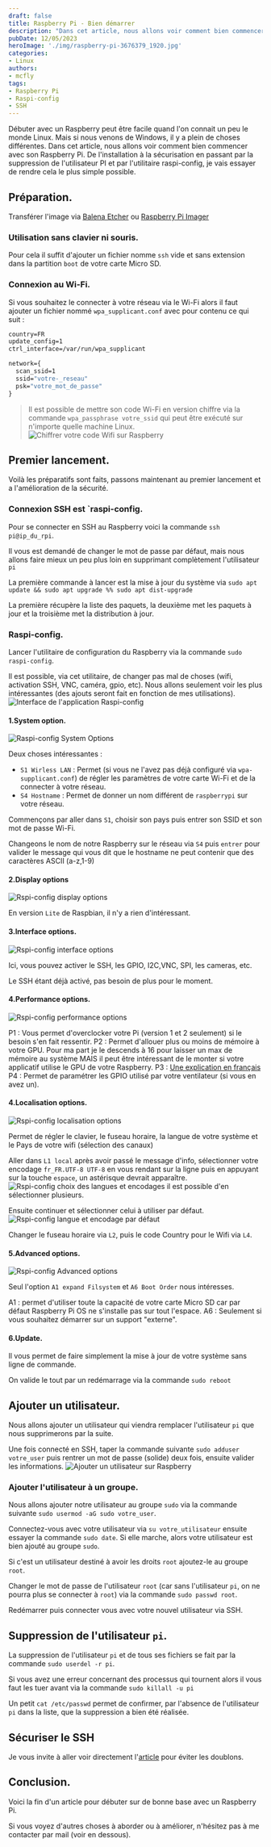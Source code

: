 ```yaml
---
draft: false
title: Raspberry Pi - Bien démarrer
description: "Dans cet article, nous allons voir comment bien commencer avec son Raspberry Pi, de l'installation à la sécurisation en passant par la suppression de l'utilisateur PI et par l'utilitaire raspi-config."
pubDate: 12/05/2023
heroImage: './img/raspberry-pi-3676379_1920.jpg'
categories: 
- Linux
authors: 
- mcfly
tags:
- Raspberry Pi
- Raspi-config
- SSH
---
```


Débuter avec un  Raspberry peut être facile quand l'on connait un peu le monde Linux. Mais si nous venons de Windows, il y a plein de choses différentes.
Dans cet article, nous allons voir comment bien commencer avec son Raspberry Pi. De l'installation à la sécurisation en passant par la suppression de l'utilisateur PI et par l'utilitaire raspi-config, je vais essayer de rendre cela le plus simple possible.

## Préparation.

Transférer l'image via [Balena Etcher](https://www.balena.io/etcher/) ou [Raspberry Pi Imager](/blog/raspberry_pi_installer_os)

### Utilisation sans clavier ni souris. 

Pour cela il suffit d'ajouter un fichier nomme `ssh` vide et sans extension dans la partition `boot` de votre carte Micro SD.

### Connexion au Wi-Fi.
Si vous souhaitez le connecter à votre réseau via le Wi-Fi alors il faut ajouter un fichier nommé `wpa_supplicant.conf` avec pour contenu ce qui suit :

```cmd
country=FR
update_config=1
ctrl_interface=/var/run/wpa_supplicant

network={
  scan_ssid=1
  ssid="votre-_reseau"
  psk="votre_mot_de_passe"
}
```

>Il est possible de mettre son code Wi-Fi en version chiffre via la commande `wpa_passphrase votre_ssid` qui peut être exécuté sur n'importe quelle machine Linux.
![Chiffrer votre code Wifi sur Raspberry](./img/chiffrer_code_wifi_raspberry.png)


## Premier lancement.

Voilà les préparatifs sont faits, passons maintenant au premier lancement et a l'amélioration de la sécurité.

### Connexion SSH est `raspi-config.

Pour se connecter en SSH au Raspberry voici la commande `ssh pi@ip_du_rpi`.

Il vous est demandé de changer le mot de passe par défaut, mais nous allons faire mieux un peu plus loin en supprimant complètement l'utilisateur `pi`

La première commande à lancer est la mise à jour du système via `sudo apt update && sudo apt upgrade %% sudo apt dist-upgrade`

La première récupère la liste des paquets, la deuxième met les paquets à jour et la troisième met la distribution à jour.

### Raspi-config.

Lancer l'utilitaire de configuration du Raspberry via la commande `sudo raspi-config`.

Il est possible, via cet utilitaire, de changer pas mal de choses (wifi, activation SSH, VNC, caméra, gpio, etc). Nous allons seulement voir les plus intéressantes (des ajouts seront fait en fonction de mes utilisations).
![Interface de l'application Raspi-config](./img/raspi_config_interface.png)

#### 1.System option.

![Raspi-config System Options](./img/raspi_config_sytem_options.png)

Deux choses intéressantes :
* `S1 Wirless LAN` : Permet (si vous ne l'avez pas déjà configuré via `wpa-supplicant.conf`) de régler les paramètres de votre carte Wi-Fi et de la connecter à votre réseau.
* `S4 Hostname` : Permet de donner un nom différent de `raspberrypi` sur votre réseau.

Commençons par aller dans `S1`, choisir son pays puis entrer son SSID et son mot de passe Wi-Fi.

Changeons le nom de notre Raspberry sur le réseau via `S4` puis `entrer` pour valider le message qui vous dit que le hostname ne peut contenir que des caractères ASCII (a-z,1-9)

#### 2.Display options
![Rspi-config display options](./img/raspi_config_display_options.png)

En version `Lite` de Raspbian, il n'y a rien d'intéressant.

#### 3.Interface options.
![Rspi-config interface options](./img/raspi_config_interface_options.png)

Ici, vous pouvez activer le SSH, les GPIO, I2C,VNC, SPI, les cameras, etc.

Le SSH étant déjà activé, pas besoin de plus pour le moment.

#### 4.Performance options.
![Rspi-config performance options](./img/raspi_config_performance_options.png)

P1 : Vous permet d'overclocker votre Pi (version 1 et 2 seulement) si le besoin s'en fait ressentir.
P2 : Permet d'allouer plus ou moins de mémoire à votre GPU. Pour ma part je le descends à 16 pour laisser un max de mémoire au système MAIS il peut être intéressant de le monter si votre applicatif utilise le GPU de votre Raspberry.
P3 : [Une explication en français](https://www.adaltas.com/fr/2021/06/03/linux-overlay-filesystem-docker/)
P4 : Permet de paramétrer les GPIO utilisé par votre ventilateur (si vous en avez un).

#### 4.Localisation options.
![Rspi-config localisation options](./img/rasi_config_localisation_options.png)

Permet de régler le clavier, le fuseau horaire, la langue de votre système et le Pays de votre wifi (sélection des canaux)

Aller dans `L1 local` après avoir passé le message d'info, sélectionner votre encodage `fr_FR.UTF-8 UTF-8` en vous rendant sur la ligne puis en appuyant sur la touche `espace`, un astérisque devrait apparaître.
![Rspi-config choix des langues et encodages](./img/raspi_config_localisation_locales.png)
il est possible d'en sélectionner plusieurs.

Ensuite continuer et sélectionner celui à utiliser par défaut.
![Rspi-config langue et encodage par défaut](./img/raspi_config_localisation_locales_defaut.png)

Changer le fuseau horaire via `L2`, puis le code Country pour le Wifi via `L4`.

#### 5.Advanced options.
![Rspi-config Advanced options](./img/raspi_config_advanced_options.png)

Seul l'option `A1 expand Filsystem` et `A6 Boot Order` nous intéresses.

A1 : permet d'utiliser toute la capacité de votre carte Micro SD car par défaut Raspberry Pi OS ne s'installe pas sur tout l'espace.
A6 : Seulement si vous souhaitez démarrer sur un support "externe".

#### 6.Update.

Il vous permet de faire simplement la mise à jour de votre système sans ligne de commande.


On valide le tout par un redémarrage via la commande `sudo reboot`

## Ajouter un utilisateur.
	
Nous allons ajouter un utilisateur qui viendra remplacer l'utilisateur `pi` que nous supprimerons par la suite.

Une fois connecté en SSH, taper la commande suivante `sudo adduser votre_user` puis rentrer un mot de passe (solide) deux fois, ensuite valider les informations.
![Ajouter un utilisateur sur Raspberry](./img/ajouter_utilisateur.png)

### Ajouter l'utilisateur à un groupe.

Nous allons ajouter notre utilisateur au groupe `sudo` via la commande suivante `sudo usermod -aG sudo votre_user`.

Connectez-vous avec votre utilisateur via `su votre_utilisateur` ensuite essayer la commande `sudo date`. Si elle marche, alors votre utilisateur est bien ajouté au groupe `sudo`.

Si c'est un utilisateur destiné à avoir les droits `root` ajoutez-le au groupe `root`.

Changer le mot de passe de l'utilisateur `root` (car sans l'utilisateur `pi`, on ne pourra plus se connecter à `root`) via la commande `sudo passwd root`.

Redémarrer puis connecter vous avec votre nouvel utilisateur via SSH.

## Suppression de l'utilisateur `pi`.
La suppression de l'utilisateur `pi` et de tous ses fichiers se fait par la commande `sudo userdel -r pi`.

Si vous avez une erreur concernant des processus qui tournent alors il vous faut les tuer avant via la commande `sudo killall -u pi`

Un petit `cat /etc/passwd` permet de confirmer, par l'absence de l'utilisateur `pi` dans la liste, que la suppression a bien été réalisée.

## Sécuriser le SSH

Je vous invite à aller voir directement l'[article](##) pour éviter les doublons.

## Conclusion.

Voici la fin d'un article pour débuter sur de bonne base avec un Raspberry Pi.

Si vous voyez d'autres choses à aborder ou à améliorer, n'hésitez pas à me contacter par mail (voir en dessous).